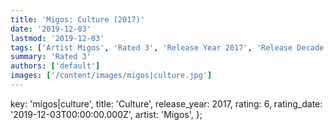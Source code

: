 ```yaml
---
title: 'Migos: Culture (2017)'
date: '2019-12-03'
lastmod: '2019-12-03'
tags: ['Artist Migos', 'Rated 3', 'Release Year 2017', 'Release Decade 2010']
summary: 'Rated 3'
authors: ['default']
images: ['/content/images/migos|culture.jpg']
---
```


  key: 'migos|culture',
  title: 'Culture',
  release_year: 2017,
  rating: 6,
  rating_date: '2019-12-03T00:00:00.000Z',
  artist: 'Migos',
};

<MusicRating data={data} />
